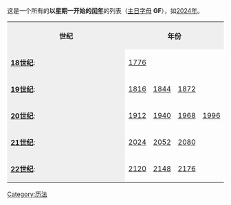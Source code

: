{{Unreferenced|time=2020-12-31T14:51:28+00:00}}
这是一个所有的'''以星期一开始的[[闰年|闰年]]'''的列表（[[主日字母|主日字母]] '''GF'''），如[[2024年|2024年]]。


{{Year3|1|1|3}}

{{日历列表}}

<table>
<tr style="background-color:#efefef;">
<th>世纪</th>
<th align="center" colspan="10">年份</th>
<tr>

<td style="background-color:#efefef;">'''[[18世纪|18世纪]]''':</td>
<td width="9%">[[1776年|1776]]</td>
</tr>
<tr>

<td style="background-color:#efefef;">'''[[19世纪|19世纪]]''':</td>
<td width="9%">[[1816年|1816]]</td>
<td width="9%">[[1844年|1844]]</td>
<td width="9%">[[1872年|1872]]</td>
</tr>
<tr>

<td style="background-color:#efefef;">'''[[20世纪|20世纪]]''':</td>
<td width="9%">[[1912年|1912]]</td>
<td width="9%">[[1940年|1940]]</td>
<td width="9%">[[1968年|1968]]</td>
<td width="9%">[[1996年|1996]]</td>
</tr>
<tr>

<td style="background-color:#efefef;">'''[[21世纪|21世纪]]''':</td>
<td width="9%">[[2024年|2024]]</td>
<td width="9%">[[2052年|2052]]</td>
<td width="9%">[[2080年|2080]]</td>
</tr>
<tr>

<td style="background-color:#efefef;">'''[[22世纪|22世纪]]''':</td>
<td width="9%">[[2120年|2120]]</td>
<td width="9%">[[2148年|2148]]</td>
<td width="9%">[[2176年|2176]]</td>
</tr>
<table>

[[Category:历法|Category:历法]]
